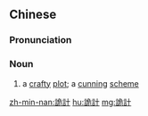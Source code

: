 {{also|诡计}}
==Chinese==
{{zh-forms|s=诡计}}

===Pronunciation===
{{zh-pron
|m=guǐjì
|h=pfs=kúi-kie
|mn=khúi-kè
|cat=n
}}

===Noun===
{{zh-noun}}

# a [[crafty]] [[plot]]; a [[cunning]] [[scheme]]

[[zh-min-nan:詭計]]
[[hu:詭計]]
[[mg:詭計]]